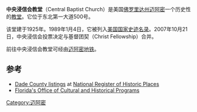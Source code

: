 {{Infobox NRHP
 | name = 中央浸信会教堂
 | image = Miami FL Central Baptist Church01.jpg
 | location= 美国[[佛罗里达州|佛罗里达州]][[迈阿密|迈阿密]]东北第一大道500号
 | coordinates = {{coord|25|46|31|N|80|11|31|W|display=inline,title}}
 | built = 1926
  | architect  = Dougherty & Gardner
| builder=Ley,Fred T., & Co.
  | architecture = 古典复兴              
  | added = 1989年1月4日
  | refnum = 88002988<ref name="nris">{{NRISref|version=2010a}}</ref>
}}
'''中央浸信会教堂'''（Central Baptist Church）是美国[[佛罗里达州|佛罗里达州]][[迈阿密|迈阿密]]一个历史性的[[教堂|教堂]]。它位于东北第一大道500号。

该堂建于1925年。1989年1月4日，它被列入[[美国|美国]][[国家史迹名录|国家史迹名录]]。2007年10月21日，中央浸信会投票决定与基督团契（Christ Fellowship）合并。 

前往中央浸信会教堂可经由[[迈阿密地铁|迈阿密地铁]]。

==参考==
{{reflist}}
* [http://www.nationalregisterofhistoricplaces.com/FL/Dade/state.html Dade County listings] {{Wayback|url=http://www.nationalregisterofhistoricplaces.com/FL/Dade/state.html |date=20201125071746 }} at [http://www.nationalregisterofhistoricplaces.com National Register of Historic Places]{{Wayback|url=http://www.nationalregisterofhistoricplaces.com/ |date=20100210055859 }}
* [http://www.flheritage.com Florida's Office of Cultural and Historical Programs]{{Wayback|url=http://www.flheritage.com/ |date=20070216142028 }}
[[Category:迈阿密|Category:迈阿密]]